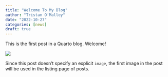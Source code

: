```yaml
---
title: "Welcome To My Blog"
author: "Tristan O'Malley"
date: "2022-10-27"
categories: [news]
draft: true
---
```


This is the first post in a Quarto blog. Welcome!

![](thumbnail.jpg)

Since this post doesn't specify an explicit `image`, the first image in the post will be used in the listing page of posts.
